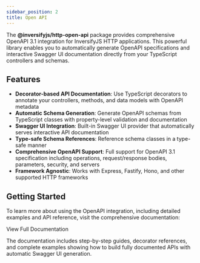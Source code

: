 ```yaml
---
sidebar_position: 2
title: Open API
---
```



The **@inversifyjs/http-open-api** package provides comprehensive OpenAPI 3.1 integration for InversifyJS HTTP applications. This powerful library enables you to automatically generate OpenAPI specifications and interactive Swagger UI documentation directly from your TypeScript controllers and schemas.

## Features

- **Decorator-based API Documentation**: Use TypeScript decorators to annotate your controllers, methods, and data models with OpenAPI metadata
- **Automatic Schema Generation**: Generate OpenAPI schemas from TypeScript classes with property-level validation and documentation
- **Swagger UI Integration**: Built-in Swagger UI provider that automatically serves interactive API documentation
- **Type-safe Schema References**: Reference schema classes in a type-safe manner
- **Comprehensive OpenAPI Support**: Full support for OpenAPI 3.1 specification including operations, request/response bodies, parameters, security, and servers
- **Framework Agnostic**: Works with Express, Fastify, Hono, and other supported HTTP frameworks

## Getting Started

To learn more about using the OpenAPI integration, including detailed examples and API reference, visit the comprehensive documentation:

<DocumentationButton href="https://inversify.io/http-openapi/">
  <span>View Full Documentation</span>
</DocumentationButton>

The documentation includes step-by-step guides, decorator references, and complete examples showing how to build fully documented APIs with automatic Swagger UI generation.
